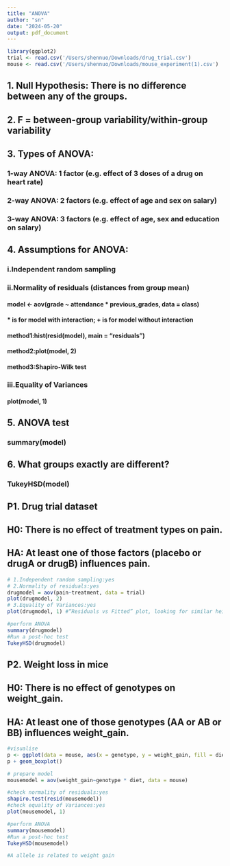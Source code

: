 ```yaml
---
title: "ANOVA"
author: "sn"
date: "2024-05-20"
output: pdf_document
---
```


```r
library(ggplot2)
trial <- read.csv('/Users/shennuo/Downloads/drug_trial.csv')
mouse <- read.csv('/Users/shennuo/Downloads/mouse_experiment(1).csv')
```

## 1. Null Hypothesis: There is no difference between any of the groups.

## 2. F = between-group variability/within-group variability

## 3. Types of ANOVA:

### 1-way ANOVA: 1 factor (e.g. effect of 3 doses of a drug on heart rate)

### 2-way ANOVA: 2 factors (e.g. effect of age and sex on salary)

### 3-way ANOVA: 3 factors (e.g. effect of age, sex and education on salary)

## 4. Assumptions for ANOVA:

### i.Independent random sampling

### ii.Normality of residuals (distances from group mean)

#### model <- aov(grade ~ attendance * previous_grades, data = class)

#### * is for model with interaction; + is for model without interaction

#### method1:hist(resid(model), main = "residuals")

#### method2:plot(model, 2)

#### method3:Shapiro-Wilk test

### iii.Equality of Variances

#### plot(model, 1)
## 5. ANOVA test
### summary(model)
## 6. What groups exactly are different?
### TukeyHSD(model)


## P1. Drug trial dataset
## H0: There is no effect of treatment types on pain.
## HA: At least one of those factors (placebo or drugA or drugB) influences pain.

```r
# 1.Independent random sampling:yes
# 2.Normality of residuals:yes
drugmodel = aov(pain~treatment, data = trial)
plot(drugmodel, 2)
# 3.Equality of Variances:yes
plot(drugmodel, 1) #“Residuals vs Fitted” plot, looking for similar heights of “columns”

#perform ANOVA
summary(drugmodel)
#Run a post-hoc test
TukeyHSD(drugmodel)
```

## P2. Weight loss in mice
## H0: There is no effect of genotypes on weight_gain.
## HA: At least one of those genotypes (AA or AB or BB) influences weight_gain.

```r
#visualise
p <- ggplot(data = mouse, aes(x = genotype, y = weight_gain, fill = diet)) 
p + geom_boxplot()

# prepare model
mousemodel = aov(weight_gain~genotype * diet, data = mouse)

#check normality of residuals:yes
shapiro.test(resid(mousemodel))
#check equality of Variances:yes
plot(mousemodel, 1)

#perform ANOVA
summary(mousemodel)
#Run a post-hoc test
TukeyHSD(mousemodel)

#A allele is related to weight gain
```


